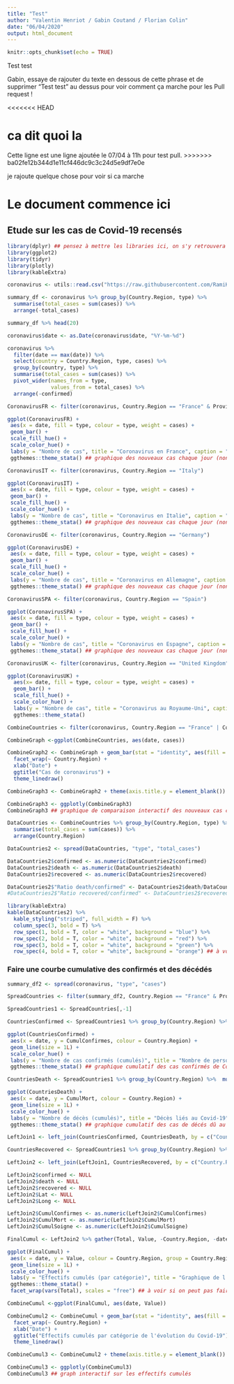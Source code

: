 ```yaml
---
title: "Test"
author: "Valentin Henriot / Gabin Coutand / Florian Colin"
date: "06/04/2020"
output: html_document
---
```


```r
knitr::opts_chunk$set(echo = TRUE)
```

Test test 

Gabin, essaye de rajouter du texte en dessous de cette phrase et de supprimer "Test test" au dessus pour voir comment ça marche pour les Pull request !

<<<<<<< HEAD

ca dit quoi la 
=======
Cette ligne est une ligne ajoutée le 07/04 à 11h pour test pull.
>>>>>>> ba02fe12b344d1e11cf446dc9c3c24d5e9df7e0e

je rajoute quelque chose pour voir si ca marche

# Le document commence ici

## Etude sur les cas de Covid-19 recensés

```r
library(dplyr) ## pensez à mettre les libraries ici, on s'y retrouvera plus facilement
library(ggplot2)
library(tidyr)
library(plotly)
library(kableExtra)
```

```r
coronavirus <- utils::read.csv("https://raw.githubusercontent.com/RamiKrispin/coronavirus-csv/master/coronavirus_dataset.csv")## URL permettant de générer la data
```

```r
summary_df <- coronavirus %>% group_by(Country.Region, type) %>%
  summarise(total_cases = sum(cases)) %>%
  arrange(-total_cases)

summary_df %>% head(20)
```

```r
coronavirus$date <- as.Date(coronavirus$date, "%Y-%m-%d")
```

```r
coronavirus %>% 
  filter(date == max(date)) %>%
  select(country = Country.Region, type, cases) %>%
  group_by(country, type) %>%
  summarise(total_cases = sum(cases)) %>%
  pivot_wider(names_from = type,
              values_from = total_cases) %>%
  arrange(-confirmed)
```

```r
CoronavirusFR <- filter(coronavirus, Country.Region == "France" & Province.State == "") ## j'ai mis Province.State "", comme ça on a pas l'OutreMer
```

```r
ggplot(CoronavirusFR) +
 aes(x = date, fill = type, colour = type, weight = cases) +
 geom_bar() +
 scale_fill_hue() +
 scale_color_hue() +
 labs(y = "Nombre de cas", title = "Coronavirus en France", caption = "Source : Rami Krispin dataset coronavirus") +
 ggthemes::theme_stata() ## graphique des nouveaux cas chaque jour (non-cumulé)
```

```r
CoronavirusIT <- filter(coronavirus, Country.Region == "Italy")
```

```r
ggplot(CoronavirusIT) +
 aes(x = date, fill = type, colour = type, weight = cases) +
 geom_bar() +
 scale_fill_hue() +
 scale_color_hue() +
 labs(y = "Nombre de cas", title = "Coronavirus en Italie", caption = "Source : Rami Krispin dataset coronavirus") +
 ggthemes::theme_stata() ## graphique des nouveaux cas chaque jour (non-cumulé)
```

```r
CoronavirusDE <- filter(coronavirus, Country.Region == "Germany")
```

```r
ggplot(CoronavirusDE) +
 aes(x = date, fill = type, colour = type, weight = cases) +
 geom_bar() +
 scale_fill_hue() +
 scale_color_hue() +
 labs(y = "Nombre de cas", title = "Coronavirus en Allemagne", caption = "Source : Rami Krispin dataset coronavirus") +
 ggthemes::theme_stata() ## graphique des nouveaux cas chaque jour (non-cumulé)
```

```r
CoronavirusSPA <- filter(coronavirus, Country.Region == "Spain")
```

```r
ggplot(CoronavirusSPA) +
 aes(x = date, fill = type, colour = type, weight = cases) +
 geom_bar() +
 scale_fill_hue() +
 scale_color_hue() +
 labs(y = "Nombre de cas", title = "Coronavirus en Espagne", caption = "Source : Rami Krispin dataset coronavirus") +
 ggthemes::theme_stata() ## graphique des nouveaux cas chaque jour (non-cumulé)
```

```r
CoronavirusUK <- filter(coronavirus, Country.Region == "United Kingdom")
```

```r
ggplot(CoronavirusUK) +
  aes(x= date, fill = type, colour = type, weight = cases) + 
  geom_bar() +
  scale_fill_hue() + 
  scale_color_hue() + 
  labs(y = "Nombre de cas", title = "Coronavirus au Royaume-Uni", caption = "Source : Rami Krispin dataset coronavirus") + 
  ggthemes::theme_stata()
```








```r
CombineCountries <- filter(coronavirus, Country.Region == "France" | Country.Region == "Spain" | Country.Region == "Germany" | Country.Region == "Italy")
```

```r
CombineGraph <-ggplot(CombineCountries, aes(date, cases))

CombineGraph2 <- CombineGraph + geom_bar(stat = "identity", aes(fill = type)) +
  facet_wrap(~ Country.Region) +
  xlab("Date") + 
  ggtitle("Cas de coronavirus") +
  theme_linedraw()

CombineGraph3 <- CombineGraph2 + theme(axis.title.y = element_blank()) 

CombineGraph3 <- ggplotly(CombineGraph3)
CombineGraph3 ## graphique de comparaison interactif des nouveaux cas chaque jour (non-cumulé)
```

```r
DataCountries <- CombineCountries %>% group_by(Country.Region, type) %>%
  summarise(total_cases = sum(cases)) %>%
  arrange(Country.Region)
```

```r
DataCountries2 <- spread(DataCountries, "type", "total_cases")
```

```r
DataCountries2$confirmed <- as.numeric(DataCountries2$confirmed)
DataCountries2$death <- as.numeric(DataCountries2$death)
DataCountries2$recovered <- as.numeric(DataCountries2$recovered) 
```

```r
DataCountries2$"Ratio death/confirmed" <- DataCountries2$death/DataCountries2$confirmed*100
#DataCountries2$"Ratio recovered/confirmed" <- DataCountries2$recovered/DataCountries2$confirmed*100
```

```r
library(kableExtra)
kable(DataCountries2) %>%
  kable_styling("striped", full_width = F) %>%
  column_spec(3, bold = T) %>%
  row_spec(1, bold = T, color = "white", background = "blue") %>%
  row_spec(2, bold = T, color = "white", background = "red") %>%
  row_spec(3, bold = T, color = "white", background = "green") %>%
  row_spec(4, bold = T, color = "white", background = "orange") ## à voir si on rajoute le ratio recovered/confirmed (pas sûr que ce soit pertinent)
```

### Faire une courbe cumulative des confirmés et des décédés

```r
summary_df2 <- spread(coronavirus, "type", "cases")
```

```r
SpreadCountries <- filter(summary_df2, Country.Region == "France" & Province.State == "" | Country.Region == "Spain" | Country.Region == "Germany" | Country.Region == "Italy") 
```

```r
SpreadCountries1 <- SpreadCountries[,-1]
```

```r
CountriesConfirmed <- SpreadCountries1 %>% group_by(Country.Region) %>% mutate(CumulConfirmes=cumsum(confirmed))
```

```r
ggplot(CountriesConfirmed) +
 aes(x = date, y = CumulConfirmes, colour = Country.Region) +
 geom_line(size = 1L) +
 scale_color_hue() +
 labs(y = "Nombre de cas confirmés (cumulés)", title = "Nombre de personnes infectées par le Covid-19") +
 ggthemes::theme_stata() ## graphique cumulatif des cas confirmés de Covid-19 
```

```r
CountriesDeath <- SpreadCountries1 %>% group_by(Country.Region) %>%  mutate(CumulMort=cumsum(death))
```

```r
ggplot(CountriesDeath) +
 aes(x = date, y = CumulMort, colour = Country.Region) +
 geom_line(size = 1L) +
 scale_color_hue() +
 labs(y = "Nombre de décès (cumulés)", title = "Décès liés au Covid-19") +
 ggthemes::theme_stata() ## graphique cumulatif des cas de décés dû au Covid-19 
```

```r
LeftJoin1 <- left_join(CountriesConfirmed, CountriesDeath, by = c("Country.Region", "Lat", "Long", "date", "confirmed", "death", "recovered"))

CountriesRecovered <- SpreadCountries1 %>% group_by(Country.Region) %>%  mutate(CumulSoigne=cumsum(recovered))

LeftJoin2 <- left_join(LeftJoin1, CountriesRecovered, by = c("Country.Region", "Lat", "Long", "date", "confirmed", "death", "recovered"))

LeftJoin2$confirmed <- NULL
LeftJoin2$death <- NULL
LeftJoin2$recovered <- NULL
LeftJoin2$Lat <- NULL
LeftJoin2$Long <- NULL

LeftJoin2$CumulConfirmes <- as.numeric(LeftJoin2$CumulConfirmes)
LeftJoin2$CumulMort <- as.numeric(LeftJoin2$CumulMort)
LeftJoin2$CumulSoigne <- as.numeric(LeftJoin2$CumulSoigne)

FinalCumul <- LeftJoin2 %>% gather(Total, Value, -Country.Region, -date)
```

```r
ggplot(FinalCumul) +
 aes(x = date, y = Value, colour = Country.Region, group = Country.Region) +
 geom_line(size = 1L) +
 scale_color_hue() +
 labs(y = "Effectifs cumulés (par catégorie)", title = "Graphique de l'évolution du Covid-19") +
 ggthemes::theme_stata() +
 facet_wrap(vars(Total), scales = "free") ## à voir si on peut pas faire un graph plus parlant
```

```r
CombineCumul <-ggplot(FinalCumul, aes(date, Value))

CombineCumul2 <- CombineCumul + geom_bar(stat = "identity", aes(fill = Total)) +
  facet_wrap(~ Country.Region) +
  xlab("Date") + 
  ggtitle("Effectifs cumulés par catégorie de l'évolution du Covid-19") +
  theme_linedraw()

CombineCumul3 <- CombineCumul2 + theme(axis.title.y = element_blank()) 

CombineCumul3 <- ggplotly(CombineCumul3)
CombineCumul3 ## graph interactif sur les effectifs cumulés
```
